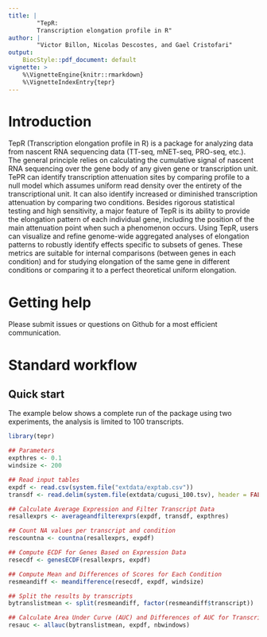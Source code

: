 ```yaml
---
title: |
        "TepR:
        Transcription elongation profile in R"
author: |
        "Victor Billon, Nicolas Descostes, and Gael Cristofari"
output:
    BiocStyle::pdf_document: default
vignette: >
    %\VignetteEngine{knitr::rmarkdown}
    %\VignetteIndexEntry{tepr}
---
```



# Introduction

TepR (Transcription elongation profile in R) is a package for analyzing data
from nascent RNA sequencing data (TT-seq, mNET-seq, PRO-seq, etc.).
The general principle relies on calculating the cumulative signal of nascent RNA
sequencing over the gene body of any given gene or transcription unit. TePR can
identify transcription attenuation sites by comparing profile to a null model
which assumes uniform read density over the entirety of the transcriptional
unit. It can also identify increased or diminished transcription attenuation by
comparing two conditions. Besides rigorous statistical testing and high
sensitivity, a major feature of TepR is its ability to provide the elongation
pattern of each individual gene, including the position of the main attenuation
point when such a phenomenon occurs.
Using TepR, users can visualize and refine genome-wide aggregated analyses of
elongation patterns to robustly identify effects specific to subsets of genes.
These metrics are suitable for internal comparisons (between genes in each
condition) and for studying elongation of the same gene in different conditions
or comparing it to a perfect theoretical uniform elongation.

# Getting help

Please submit issues or questions on Github for a most efficient communication.

# Standard workflow

## Quick start

The example below shows a complete run of the package using two experiments,
the analysis is limited to 100 transcripts.

```r

library(tepr)

## Parameters
expthres <- 0.1
windsize <- 200

## Read input tables
expdf <- read.csv(system.file("extdata/exptab.csv"))
transdf <- read.delim(system.file(extdata/cugusi_100.tsv), header = FALSE)

## Calculate Average Expression and Filter Transcript Data
resallexprs <- averageandfilterexprs(expdf, transdf, expthres)

## Count NA values per transcript and condition
rescountna <- countna(resallexprs, expdf)

## Compute ECDF for Genes Based on Expression Data
resecdf <- genesECDF(resallexprs, expdf)

## Compute Mean and Differences of Scores for Each Condition
resmeandiff <- meandifference(resecdf, expdf, windsize)

## Split the results by transcripts
bytranslistmean <- split(resmeandiff, factor(resmeandiff$transcript))

## Calculate Area Under Curve (AUC) and Differences of AUC for Transcript Data
resauc <- allauc(bytranslistmean, expdf, nbwindows)
```
